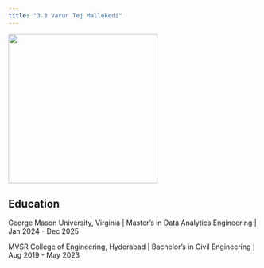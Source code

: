 ```yaml
---
title: "3.3 Varun Tej Mallekedi"
---
```


![](varun.jpg){width="300"}

## Education

George Mason University, Virginia \| Master's in Data Analytics Engineering \| Jan 2024 - Dec 2025

MVSR College of Engineering, Hyderabad \| Bachelor's in Civil Engineering \| Aug 2019 - May 2023

## 
